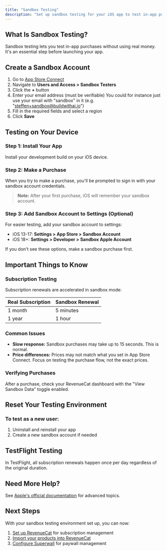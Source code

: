 ```yaml
---
title: "Sandbox Testing"
description: "Set up sandbox testing for your iOS app to test in-app purchases"
---
```


## What Is Sandbox Testing?

Sandbox testing lets you test in-app purchases without using real money. It's an essential step before launching your app.

## Create a Sandbox Account

1. Go to [App Store Connect](https://appstoreconnect.apple.com/)
2. Navigate to **Users and Access > Sandbox Testers**
3. Click the **+** button
4. Enter your email address (must be verifiable) You could for instance just use your email with "sandbox" in it (e.g. "steffen+sandbox@buildwithai.io")
5. Fill in the required fields and select a region
6. Click **Save**

## Testing on Your Device

### Step 1: Install Your App

Install your development build on your iOS device.

### Step 2: Make a Purchase

When you try to make a purchase, you'll be prompted to sign in with your sandbox account credentials.

> **Note:** After your first purchase, iOS will remember your sandbox account.

### Step 3: Add Sandbox Account to Settings (Optional)

For easier testing, add your sandbox account to settings:

- iOS 13-17: **Settings > App Store > Sandbox Account**
- iOS 18+: **Settings > Developer > Sandbox Apple Account**

If you don't see these options, make a sandbox purchase first.

## Important Things to Know

### Subscription Testing

Subscription renewals are accelerated in sandbox mode:

| Real Subscription | Sandbox Renewal |
|-------------------|----------------|
| 1 month           | 5 minutes      |
| 1 year            | 1 hour         |

### Common Issues

- **Slow response:** Sandbox purchases may take up to 15 seconds. This is normal.
- **Price differences:** Prices may not match what you set in App Store Connect. Focus on testing the purchase flow, not the exact prices.

### Verifying Purchases

After a purchase, check your RevenueCat dashboard with the "View Sandbox Data" toggle enabled.

## Reset Your Testing Environment

### To test as a new user:

1. Uninstall and reinstall your app
2. Create a new sandbox account if needed

## TestFlight Testing

In TestFlight, all subscription renewals happen once per day regardless of the original duration.

## Need More Help?

See [Apple's official documentation](https://developer.apple.com/documentation/storekit/in-app_purchase/testing_at_all_stages_of_development_with_xcode_and_the_sandbox) for advanced topics.

## Next Steps

With your sandbox testing environment set up, you can now:

1. [Set up RevenueCat](./revenuecat) for subscription management
2. [Import your products into RevenueCat](./import-products-rc)
3. [Configure Superwall](./superwall) for paywall management